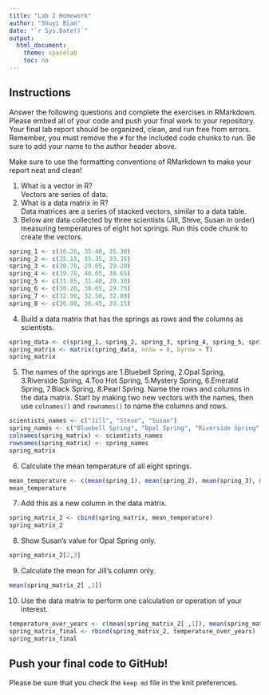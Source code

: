 ```yaml
---
title: "Lab 2 Homework"
author: "Shuyi Bian"
date: "`r Sys.Date()`"
output:
  html_document:
    theme: spacelab
    toc: no
---
```


## Instructions
Answer the following questions and complete the exercises in RMarkdown. Please embed all of your code and push your final work to your repository. Your final lab report should be organized, clean, and run free from errors. Remember, you must remove the `#` for the included code chunks to run. Be sure to add your name to the author header above.  

Make sure to use the formatting conventions of RMarkdown to make your report neat and clean!  

1. What is a vector in R?  
Vectors are series of data.
2. What is a data matrix in R?  
Data matrices are a series of stacked vectors, similar to a data table.
3. Below are data collected by three scientists (Jill, Steve, Susan in order) measuring temperatures of eight hot springs. Run this code chunk to create the vectors.  
```r
spring_1 <- c(36.25, 35.40, 35.30)
spring_2 <- c(35.15, 35.35, 33.35)
spring_3 <- c(30.70, 29.65, 29.20)
spring_4 <- c(39.70, 40.05, 38.65)
spring_5 <- c(31.85, 31.40, 29.30)
spring_6 <- c(30.20, 30.65, 29.75)
spring_7 <- c(32.90, 32.50, 32.80)
spring_8 <- c(36.80, 36.45, 33.15)
```

4. Build a data matrix that has the springs as rows and the columns as scientists.  
```r
spring_data <- c(spring_1, spring_2, spring_3, spring_4, spring_5, spring_6, spring_7, spring_8)
spring_matrix <- matrix(spring_data, nrow = 8, byrow = T)
spring_matrix
```

5. The names of the springs are 1.Bluebell Spring, 2.Opal Spring, 3.Riverside Spring, 4.Too Hot Spring, 5.Mystery Spring, 6.Emerald Spring, 7.Black Spring, 8.Pearl Spring. Name the rows and columns in the data matrix. Start by making two new vectors with the names, then use `colnames()` and `rownames()` to name the columns and rows.
```r
scientists_names <- c("Jill", "Steve", "Susan")
spring_names <- c("Bluebell Spring", "Opal Spring", "Riverside Spring", "Too Hot Spring", "Mystery Spring", "Emerald Spring", "Black Spring", "Pearl Spring")
colnames(spring_matrix) <- scientists_names
rownames(spring_matrix) <- spring_names
spring_matrix
```

6. Calculate the mean temperature of all eight springs.
```r
mean_temperature <- c(mean(spring_1), mean(spring_2), mean(spring_3), mean(spring_4), mean(spring_5), mean(spring_6), mean(spring_7), mean(spring_8))
mean_temperature
```

7. Add this as a new column in the data matrix.  
```r
spring_matrix_2 <- cbind(spring_matrix, mean_temperature)
spring_matrix_2
```

8. Show Susan's value for Opal Spring only.
```r
spring_matrix_2[2,3]
```

9. Calculate the mean for Jill's column only.  
```r
mean(spring_matrix_2[ ,1])
```

10. Use the data matrix to perform one calculation or operation of your interest.
```r
temperature_over_years <- c(mean(spring_matrix_2[ ,1]), mean(spring_matrix_2[ ,2]), mean(spring_matrix_2[ ,3]), mean(spring_matrix_2[ ,4]))
spring_matrix_final <- rbind(spring_matrix_2, temperature_over_years)
spring_matrix_final
```

## Push your final code to GitHub!
Please be sure that you check the `keep md` file in the knit preferences.  